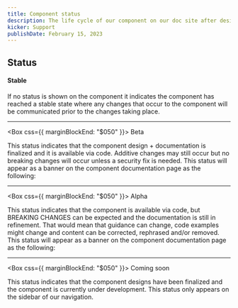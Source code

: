 ```yaml
---
title: Component status
description: The life cycle of our component on our doc site after designs have been finalized has 4 phases 3 of which are indicated by a visible status. This support guide will define each status and how it relates to the usage of the component.
kicker: Support
publishDate: February 15, 2023
---
```


## Status

#### Stable

If no status is shown on the component it indicates the component has reached a stable state where any changes that occur to the component will be communicated prior to the changes taking place.

---

<Box css={{ marginBlockEnd: "$050" }}>
  <Change type="Beta">Beta</Change>
</Box>

This status indicates that the component design + documentation is finalized and
it is available via code. Additive changes may still occur but no breaking changes 
will occur unless a security fix is needed. This status will appear as a banner on 
the component documentation page as the following:

<ComponentStatus type="Beta" />

---

<Box css={{ marginBlockEnd: "$050" }}>
  <Change type="Alpha">Alpha</Change>
</Box>

This status indicates that the component is available via code, but BREAKING CHANGES 
can be expected and the documentation is still in refinement. That would mean that guidance 
can change, code examples might change and content can be corrected, rephrased and/or removed.
This status will appear as a banner on the component documentation page as the following:

<ComponentStatus type="Alpha" />

---

<Box css={{ marginBlockEnd: "$050" }}>
  <Change type="ComingSoon">Coming soon</Change>
</Box>

This status indicates that the component designs have been finalized and the component
is currently under development. This status only appears on the sidebar of our navigation.
